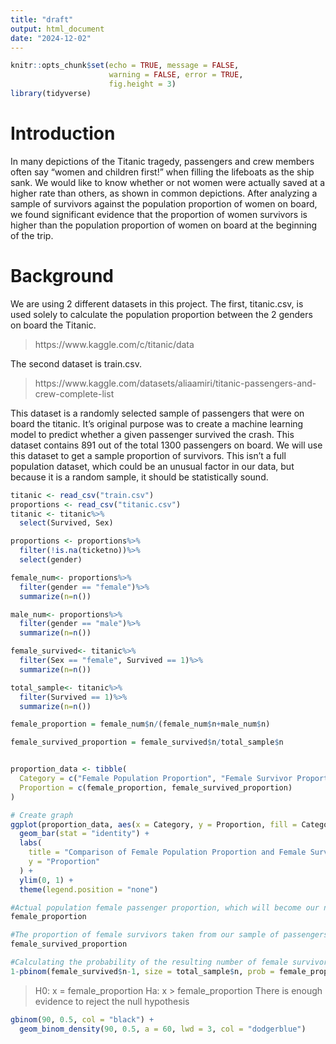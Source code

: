 ---
title: "draft"
output: html_document
date: "2024-12-02"
---

```{r setup, include=FALSE}
knitr::opts_chunk$set(echo = TRUE, message = FALSE,
                      warning = FALSE, error = TRUE,
                      fig.height = 3)
library(tidyverse)

```

# Introduction

In many depictions of the Titanic tragedy, passengers and crew members often say "women and children first!" when filling the lifeboats as the ship sank. We would like to know whether or not women were actually saved at a higher rate than others, as shown in common depictions. After analyzing a sample of survivors against the population proportion of women on board, we found significant evidence that the proportion of women survivors is higher than the population proportion of women on board at the beginning of the trip.


# Background

We are using 2 different datasets in this project. The first, titanic.csv, is used solely to calculate the population proportion between the 2 genders on board the Titanic.

>https://www.kaggle.com/c/titanic/data

The second dataset is train.csv.

>https://www.kaggle.com/datasets/aliaamiri/titanic-passengers-and-crew-complete-list

This dataset is a randomly selected sample of passengers that were on board the titanic. It's original purpose was to create a machine learning model to predict whether a given passenger survived the crash. This dataset contains 891 out of the total 1300 passengers on board. We will use this dataset to get a sample proportion of survivors. This isn't a full population dataset, which could be an unusual factor in our data, but because it is a random sample, it should be statistically sound.


```{r}
titanic <- read_csv("train.csv")
proportions <- read_csv("titanic.csv")
titanic <- titanic%>%
  select(Survived, Sex)

proportions <- proportions%>%
  filter(!is.na(ticketno))%>%
  select(gender)

female_num<- proportions%>%
  filter(gender == "female")%>%
  summarize(n=n())

male_num<- proportions%>%
  filter(gender == "male")%>%
  summarize(n=n())

female_survived<- titanic%>%
  filter(Sex == "female", Survived == 1)%>%
  summarize(n=n())

total_sample<- titanic%>%
  filter(Survived == 1)%>%
  summarize(n=n())

female_proportion = female_num$n/(female_num$n+male_num$n)

female_survived_proportion = female_survived$n/total_sample$n


proportion_data <- tibble(
  Category = c("Female Population Proportion", "Female Survivor Proportion"),
  Proportion = c(female_proportion, female_survived_proportion)
)

# Create graph
ggplot(proportion_data, aes(x = Category, y = Proportion, fill = Category)) +
  geom_bar(stat = "identity") +
  labs(
    title = "Comparison of Female Population Proportion and Female Survivor Proportion",
    y = "Proportion"
  ) +
  ylim(0, 1) +
  theme(legend.position = "none")
```

```{r}
#Actual population female passenger proportion, which will become our null hypothesis
female_proportion

#The proportion of female survivors taken from our sample of passengers
female_survived_proportion
```

```{r}
#Calculating the probability of the resulting number of female survivors or more surviving assuming that the probability of any given female surviving is equal to the proportion of females on the ship. This is an inference on a single population proportion.
1-pbinom(female_survived$n-1, size = total_sample$n, prob = female_proportion)
```


> H0: x = female_proportion Ha: x > female_proportion There is enough evidence to reject the null hypothesis

```{r}
gbinom(90, 0.5, col = "black") +
  geom_binom_density(90, 0.5, a = 60, lwd = 3, col = "dodgerblue")
```

